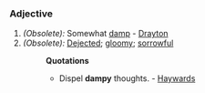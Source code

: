 ===Adjective===
#''(Obsolete):'' Somewhat [[damp]] - [[Drayton]]
#''(Obsolete):'' [[Dejected]]; [[gloomy]]; [[sorrowful]]
#:'''Quotations'''
#:*Dispel '''dampy''' thoughts. - [[Haywards]]